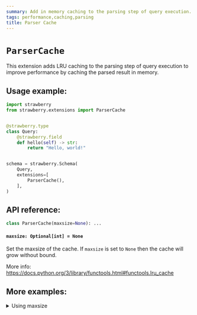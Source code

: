 ```yaml
---
summary: Add in memory caching to the parsing step of query execution.
tags: performance,caching,parsing
title: Parser Cache
---
```


# `ParserCache`

This extension adds LRU caching to the parsing step of query execution to
improve performance by caching the parsed result in memory.

## Usage example:

```python
import strawberry
from strawberry.extensions import ParserCache


@strawberry.type
class Query:
    @strawberry.field
    def hello(self) -> str:
        return "Hello, world!"


schema = strawberry.Schema(
    Query,
    extensions=[
        ParserCache(),
    ],
)
```

## API reference:

```python
class ParserCache(maxsize=None): ...
```

#### `maxsize: Optional[int] = None`

Set the maxsize of the cache. If `maxsize` is set to `None` then the cache will
grow without bound.

More info: https://docs.python.org/3/library/functools.html#functools.lru_cache

## More examples:

<details>
  <summary>Using maxsize</summary>


```python
import strawberry
from strawberry.extensions import ParserCache


@strawberry.type
class Query:
    @strawberry.field
    def hello(self) -> str:
        return "Hello, world!"


schema = strawberry.Schema(
    Query,
    extensions=[
        ParserCache(maxsize=100),
    ],
)
```

</details>
